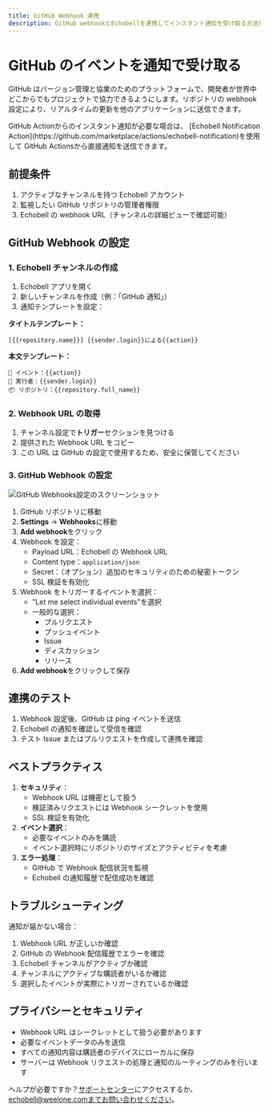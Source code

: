 ```yaml
---
title: GitHub Webhook 連携
description: GitHub webhookとEchobellを連携してインスタント通知を受け取る方法を学ぶ
---
```


# GitHub のイベントを通知で受け取る

GitHub はバージョン管理と協業のためのプラットフォームで、開発者が世界中どこからでもプロジェクトで協力できるようにします。リポジトリの webhook 設定により、リアルタイムの更新を他のアプリケーションに送信できます。

<Callout type="info">
  GitHub Actionからのインスタント通知が必要な場合は、 [Echobell Notification
  Action](https://github.com/marketplace/actions/echobell-notification)を使用して
  GitHub Actionsから直接通知を送信できます。
</Callout>

## 前提条件

1. アクティブなチャンネルを持つ Echobell アカウント
2. 監視したい GitHub リポジトリの管理者権限
3. Echobell の webhook URL（チャンネルの詳細ビューで確認可能）

## GitHub Webhook の設定

### 1. Echobell チャンネルの作成

1. Echobell アプリを開く
2. 新しいチャンネルを作成（例：「GitHub 通知」）
3. 通知テンプレートを設定：

**タイトルテンプレート：**

```
[{{repository.name}}] {{sender.login}}による{{action}}
```

**本文テンプレート：**

```
🔔 イベント：{{action}}
👤 実行者：{{sender.login}}
📦 リポジトリ：{{repository.full_name}}
```

### 2. Webhook URL の取得

1. チャンネル設定で**トリガー**セクションを見つける
2. 提供された Webhook URL をコピー
3. この URL は GitHub の設定で使用するため、安全に保管してください

### 3. GitHub Webhook の設定

![GitHub Webhooks設定のスクリーンショット](/images/docs/github-webhook-settings.png)

1. GitHub リポジトリに移動
2. **Settings** → **Webhooks**に移動
3. **Add webhook**をクリック
4. Webhook を設定：
   - Payload URL：Echobell の Webhook URL
   - Content type：`application/json`
   - Secret：（オプション）追加のセキュリティのための秘密トークン
   - SSL 検証を有効化
5. Webhook をトリガーするイベントを選択：
   - "Let me select individual events"を選択
   - 一般的な選択：
     - プルリクエスト
     - プッシュイベント
     - Issue
     - ディスカッション
     - リリース
6. **Add webhook**をクリックして保存

## 連携のテスト

1. Webhook 設定後、GitHub は ping イベントを送信
2. Echobell の通知を確認して受信を確認
3. テスト Issue またはプルリクエストを作成して連携を確認

## ベストプラクティス

1. **セキュリティ**：
   - Webhook URL は機密として扱う
   - 検証済みリクエストには Webhook シークレットを使用
   - SSL 検証を有効化
2. **イベント選択**：
   - 必要なイベントのみを購読
   - イベント選択時にリポジトリのサイズとアクティビティを考慮
3. **エラー処理**：
   - GitHub で Webhook 配信状況を監視
   - Echobell の通知履歴で配信成功を確認

## トラブルシューティング

通知が届かない場合：

1. Webhook URL が正しいか確認
2. GitHub の Webhook 配信履歴でエラーを確認
3. Echobell チャンネルがアクティブか確認
4. チャンネルにアクティブな購読者がいるか確認
5. 選択したイベントが実際にトリガーされているか確認

## プライバシーとセキュリティ

- Webhook URL はシークレットとして扱う必要があります
- 必要なイベントデータのみを送信
- すべての通知内容は購読者のデバイスにローカルに保存
- サーバーは Webhook リクエストの処理と通知のルーティングのみを行います

ヘルプが必要ですか？[サポートセンター](/ja/docs/support)にアクセスするか、echobell@weelone.comまでお問い合わせください。
